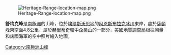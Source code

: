 [[Image:Heritage-Range-location-map.png|thumb]]

{{Coord|79|51|S|82|19|W||display=title}}

'''舒梅克峰'''是[[南極洲|南極洲]]的山峰，位於[[埃爾斯沃思地|埃爾斯沃思地]]的[[阿恩斯布拉克冰川|阿恩斯布拉克冰川]]東岸，處於[[薩頓峰|薩頓峰]]東南面4.8公里，屬於[[赫里蒂奇嶺|赫里蒂奇嶺]]中[[企業山|企業山]]的一部分，[[美國地質調查局|美國地質調查局]]根據測量和該國海軍的空中照片繪入地圖。

{{DEFAULTSORT:Shoemaker Peak}}
[[Category:南極洲山峰|Category:南極洲山峰]]


{{EllsworthLand-geo-stub}}